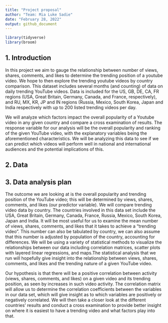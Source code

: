 ```yaml
---
title: "Project proposal"
author: "Team: Mia Luke Sadie"
date: "February 28, 2022"
output: github_document
---
```


```r
library(tidyverse)
library(broom)
```

## 1. Introduction

In this project we aim to gauge the relationship between number of views, shares, comments, and likes to determine the trending position of a youtube video. We hope to then explore the trending youtube videos by country comparison. This dataset includes several months (and counting) of data on daily trending YouTube videos. Data is included for the US, GB, DE, CA, FR regions (USA, Great Britain, Germany, Canada, and France, respectively), and RU, MX, KR, JP and IN regions (Russia, Mexico, South Korea, Japan and India respectively with up to 200 listed trending videos per day.

We will analyze which factors impact the overall popularity of a Youtube video in any given country and compare a cross examination of results. The response variable for our analysis will be the overall popularity and ranking of the given YouTube video, with the explanatory variables being the aforementioned characteristics. We will be analyzing this data to see if we can predict which videos will perform well in national and international audiences and the potential implications of this. 



## 2. Data




## 3. Data analysis plan

The outcome we are looking at is the overall popularity and trending position of the YouTube video; this will be determined by views, shares, comments, and likes (our predictor variable). We will compare trending video data by country. The countries involved in this data set include the USA, Great Britain, Germany, Canada, France, Russia, Mexico, South Korea, Japan and India. It will be most useful for us to examine the mean number of  views, shares, comments, and likes that it takes to achieve a “trending video”. This number can also be tabulated by country, we can also assume that this number is adjusted by population of the country, accounting for differences. We will be using a variety of statistical methods to visualize the relationships between our data including correlation matrices, scatter plots with layered linear regressions, and maps.The statistical analysis that we run will hopefully give insight into the relationship between views, shares, comments, and likes and the trending nature of a given YouTube video. 

Our hypothesis is that there will be a positive correlation between activity (views, shares, comments, and likes) on a given video and its trending position, as seen by increases in such video activity.  The correlation matrix will allow us to determine the correlation coefficients between the variables in our data set, which will give insight as to which variables are positively or negatively correlated. We will then take a closer look at the different countries' results and conduct a cross examination to provide better insight on where it is easiest to have a trending video and what factors play into that. 



